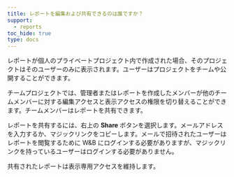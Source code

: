 ```yaml
---
title: レポートを編集および共有できるのは誰ですか？
support:
  - reports
toc_hide: true
type: docs
---
```

レポートが個人のプライベートプロジェクト内で作成された場合、そのプロジェクトはそのユーザーのみに表示されます。ユーザーはプロジェクトをチームや公開することができます。

チームプロジェクトでは、管理者またはレポートを作成したメンバーが他のチームメンバーに対する編集アクセスと表示アクセスの権限を切り替えることができます。チームメンバーはレポートを共有できます。

レポートを共有するには、右上の **Share** ボタンを選択します。メールアドレスを入力するか、マジックリンクをコピーします。メールで招待されたユーザーはレポートを閲覧するために W&B にログインする必要がありますが、マジックリンクを持っているユーザーはログインする必要がありません。

共有されたレポートは表示専用アクセスを維持します。
